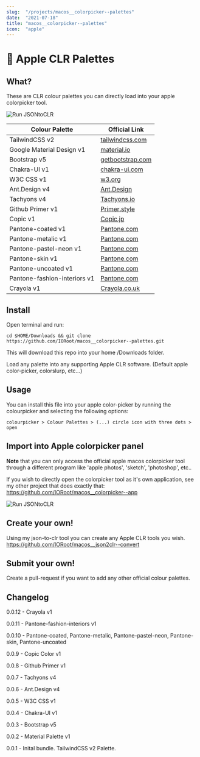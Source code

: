 ```yaml
---
slug:  "/projects/macos__colorpicker--palettes"
date:  "2021-07-18"
title: "macos__colorpicker--palettes"
icon:  "apple"
---
```


# 🌈 Apple CLR Palettes

## What?

These are CLR colour palettes you can directly load into your apple colorpicker tool.

![Run JSONtoCLR](docs/collections.png)

| Colour Palette     | Official Link                                                 |
| ------------------ | ------------------------------------------------------------ |
| TailwindCSS v2     | [tailwindcss.com](https://tailwindcss.com/docs/customizing-colors)              |
| Google Material Design v1 | [material.io](https://material.io/design/color/the-color-system.html#tools-for-picking-colors) |
| Bootstrap v5       | [getbootstrap.com](https://getbootstrap.com/docs/5.0/customize/color/)           |
| Chakra-UI v1       | [chakra-ui.com](https://chakra-ui.com/) |
| W3C CSS v1         | [w3.org](https://www.w3.org/wiki/CSS/Properties/color/keywords) |
| Ant.Design v4      | [Ant.Design](https://ant.design/docs/spec/colors) |
| Tachyons v4        | [Tachyons.io](https://tachyons.io/#principles) |
| Github Primer v1   | [Primer.style](https://primer.style/css/support/color-system) |
| Copic v1           | [Copic.jp](https://copic.jp/en/color/) |
| Pantone-coated v1  | [Pantone.com](https://www.pantone.com/uk/en/topic/swatches-chips-sheets) |
| Pantone-metalic v1  | [Pantone.com](https://www.pantone.com/uk/en/topic/swatches-chips-sheets) |
| Pantone-pastel-neon v1  | [Pantone.com](https://www.pantone.com/uk/en/topic/swatches-chips-sheets) |
| Pantone-skin v1  | [Pantone.com](https://www.pantone.com/uk/en/topic/swatches-chips-sheets) |
| Pantone-uncoated v1  | [Pantone.com](https://www.pantone.com/uk/en/topic/swatches-chips-sheets) |
| Pantone-fashion-interiors v1  | [Pantone.com](https://www.pantone.com/uk/en/topic/swatches-chips-sheets) |
| Crayola v1 | [Crayola.co.uk](http://www.crayola.co.uk/) |


## Install

Open terminal and run:
```
cd $HOME/Downloads && git clone https://github.com/IORoot/macos__colorpicker--palettes.git
```
This will download this repo into your home /Downloads folder.

Load any palette into any supporting Apple CLR software. (Default apple color-picker, colorslurp, etc...)


## Usage

You can install this file into your apple color-picker by running the colourpicker and selecting the following options:

```
colourpicker > Colour Palettes > (...) circle icon with three dots > open
```

## Import into Apple colorpicker panel

**Note** that you can only access the official apple macos colorpicker tool through a different program like 'apple photos', 'sketch', 'photoshop', etc..

If you wish to directly open the colorpicker tool as it's own application, see my other project that does exactly that:
https://github.com/IORoot/macos__colorpicker--app


![Run JSONtoCLR](docs/video_loadclr.gif)

## Create your own!

Using my json-to-clr tool you can create any Apple CLR tools you wish. 
https://github.com/IORoot/macos__json2clr--convert

## Submit your own!
Create a pull-request if you want to add any other official colour palettes.


## Changelog

0.0.12 - Crayola v1

0.0.11 - Pantone-fashion-interiors v1

0.0.10 - Pantone-coated, Pantone-metalic, Pantone-pastel-neon, Pantone-skin, Pantone-uncoated

0.0.9 - Copic Color v1

0.0.8 - Github Primer v1

0.0.7 - Tachyons v4

0.0.6 - Ant.Design v4

0.0.5 - W3C CSS v1

0.0.4 - Chakra-UI v1

0.0.3 - Bootstrap v5

0.0.2 - Material Palette v1

0.0.1 - Inital bundle. TailwindCSS v2 Palette.